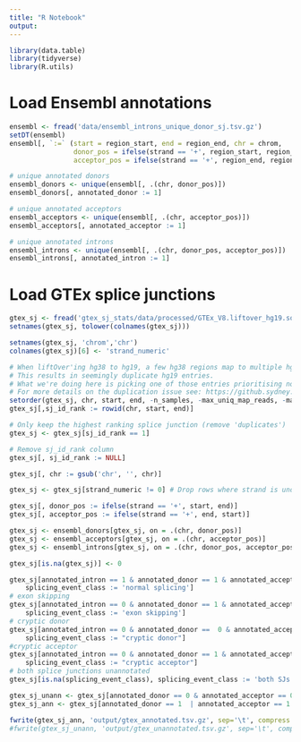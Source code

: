 ```yaml
---
title: "R Notebook"
output: 
---
```


```r
library(data.table)
library(tidyverse)
library(R.utils)
```

# Load Ensembl annotations
```r
ensembl <- fread('data/ensembl_introns_unique_donor_sj.tsv.gz')
setDT(ensembl)
ensembl[, `:=` (start = region_start, end = region_end, chr = chrom,
                donor_pos = ifelse(strand == '+', region_start, region_end),
                acceptor_pos = ifelse(strand == '+', region_end, region_start))]

```


```r
# unique annotated donors
ensembl_donors <- unique(ensembl[, .(chr, donor_pos)])
ensembl_donors[, annotated_donor := 1]

# unique annotated acceptors
ensembl_acceptors <- unique(ensembl[, .(chr, acceptor_pos)])
ensembl_acceptors[, annotated_acceptor := 1]

# unique annotated introns
ensembl_introns <- unique(ensembl[, .(chr, donor_pos, acceptor_pos)])
ensembl_introns[, annotated_intron := 1]
```

# Load GTEx splice junctions
```r
gtex_sj <- fread('gtex_sj_stats/data/processed/GTEx_V8.liftover_hg19.sorted.tsv.gz', nThread = 4)
setnames(gtex_sj, tolower(colnames(gtex_sj)))

setnames(gtex_sj, 'chrom','chr')
colnames(gtex_sj)[6] <- 'strand_numeric'
```

```r
# When liftOver'ing hg38 to hg19, a few hg38 regions map to multiple hg19 regions
# This results in seemingly duplicate hg19 entries.
# What we're doing here is picking one of those entries prioritising no. of samples, reads and lastly splice junction id (this is just a ID for each row)
# For more details on the duplication issue see: https://github.sydney.edu.au/kidsneuro-lab/missplicing_predictions/issues/1
setorder(gtex_sj, chr, start, end, -n_samples, -max_uniq_map_reads, -max_multi_map_reads, sj_id)
gtex_sj[,sj_id_rank := rowid(chr, start, end)]

# Only keep the highest ranking splice junction (remove 'duplicates')
gtex_sj <- gtex_sj[sj_id_rank == 1]

# Remove sj_id_rank column
gtex_sj[, sj_id_rank := NULL]
```


```r
gtex_sj[, chr := gsub('chr', '', chr)]

gtex_sj <- gtex_sj[strand_numeric != 0] # Drop rows where strand is undefined

gtex_sj[, donor_pos := ifelse(strand == '+', start, end)]
gtex_sj[, acceptor_pos := ifelse(strand == '+', end, start)]

gtex_sj <- ensembl_donors[gtex_sj, on = .(chr, donor_pos)]
gtex_sj <- ensembl_acceptors[gtex_sj, on = .(chr, acceptor_pos)]
gtex_sj <- ensembl_introns[gtex_sj, on = .(chr, donor_pos, acceptor_pos)]

gtex_sj[is.na(gtex_sj)] <- 0

gtex_sj[annotated_intron == 1 & annotated_donor == 1 & annotated_acceptor == 1,
    splicing_event_class := 'normal splicing']
# exon skipping
gtex_sj[annotated_intron == 0 & annotated_donor == 1 & annotated_acceptor == 1, 
    splicing_event_class := 'exon skipping']
# cryptic donor
gtex_sj[annotated_intron == 0 & annotated_donor ==  0 & annotated_acceptor == 1,
    splicing_event_class := "cryptic donor"]
#cryptic acceptor
gtex_sj[annotated_intron == 0 & annotated_donor == 1 & annotated_acceptor == 0,
    splicing_event_class := "cryptic acceptor"]
# both splice junctions unannotated
gtex_sj[is.na(splicing_event_class), splicing_event_class := 'both SJs unannotated']

gtex_sj_unann <- gtex_sj[annotated_donor == 0 & annotated_acceptor == 0 ]
gtex_sj_ann <- gtex_sj[annotated_donor == 1  | annotated_acceptor == 1 ]

fwrite(gtex_sj_ann, 'output/gtex_annotated.tsv.gz', sep='\t', compress = 'gzip')
#fwrite(gtex_sj_unann, 'output/gtex_unannotated.tsv.gz', sep='\t', compress = 'gzip')
```


